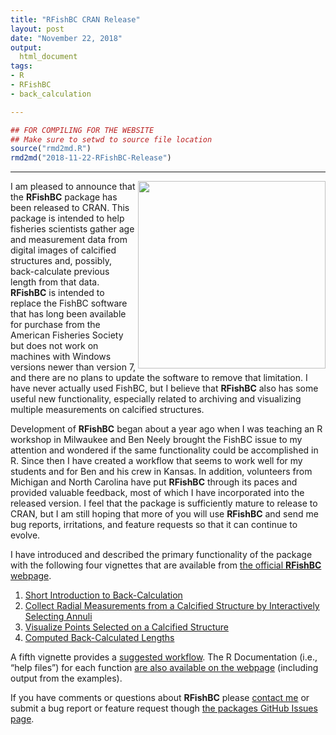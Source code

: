 ```yaml
---
title: "RFishBC CRAN Release"
layout: post
date: "November 22, 2018"
output:
  html_document
tags:
- R
- RFishBC
- back_calculation

---
```

```r
## FOR COMPILING FOR THE WEBSITE
## Make sure to setwd to source file location
source("rmd2md.R")
rmd2md("2018-11-22-RFishBC-Release")
```

----

<img src="http://derekogle.com/RFishBC/reference/figures/logo.png" align="right" height="300">

I am pleased to announce that the **RFishBC** package has been released to CRAN. This package is intended to help fisheries scientists gather age and measurement data from digital images of calcified structures and, possibly, back-calculate previous length from that data. **RFishBC** is intended to replace the FishBC software that has long been available for purchase from the American Fisheries Society but does not work on machines with Windows versions newer than version 7, and there are no plans to update the software to remove that limitation. I have never actually used FishBC, but I believe that **RFishBC** also has some useful new functionality, especially related to archiving and visualizing multiple measurements on calcified structures.

Development of **RFishBC** began about a year ago when I was teaching an R workshop in Milwaukee and Ben Neely brought the FishBC issue to my attention and wondered if the same functionality could be accomplished in R. Since then I have created a workflow that seems to work well for my students and for Ben and his crew in Kansas. In addition, volunteers from Michigan and North Carolina have put **RFishBC** through its paces and provided valuable feedback, most of which I have incorporated into the released version. I feel that the package is sufficiently mature to release to CRAN, but I am still hoping that more of you will use **RFishBC** and send me bug reports, irritations, and feature requests so that it can continue to evolve.

I have introduced and described the primary functionality of the package with the following four vignettes that are available from [the official **RFishBC** webpage](http://derekogle.com/RFishBC/).

1. [Short Introduction to Back-Calculation](http://derekogle.com/RFishBC/articles/BCIntro/BCIntro.html)
1. [Collect Radial Measurements from a Calcified Structure by Interactively Selecting Annuli](http://derekogle.com/RFishBC/articles/MeasureRadii/collectRadiiData.html)
1. [Visualize Points Selected on a Calcified Structure](http://derekogle.com/RFishBC/articles/MeasureRadii/seeRadiiData.html)
1. [Computed Back-Calculated Lengths](http://derekogle.com/RFishBC/articles/BCCalc/BCCalc.html)

A fifth vignette provides a [suggested workflow](http://derekogle.com/RFishBC/articles/Workflow/BCWorkflow.html). The R Documentation (i.e., "help files") for each function [are also available on the webpage](http://derekogle.com/RFishBC/reference/index.html) (including output from the examples).

If you have comments or questions about **RFishBC** please [contact me](mailto:derek@derekogle.com) or submit a bug report or feature request though [the packages GitHub Issues page](https://github.com/droglenc/RFishBC/issues).
